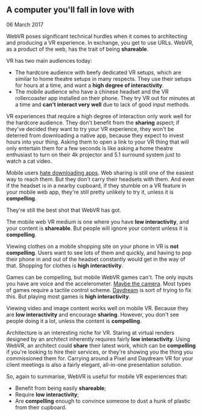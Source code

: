 ## A computer you'll fall in love with

<time dateTime="2017-03-06">06 March 2017</time>

WebVR poses significant technical hurdles when it comes to architecting and producing a VR experience. In exchange, you get to use URLs. WebVR, as a product of the web, has the trait of being **shareable**.

VR has two main audiences today:

- The hardcore audience with beefy dedicated VR setups, which are similar to home theatre setups in many respects. They use their setups for hours at a time, and want a **high degree of interactivity**.
- The mobile audience who have a chinese headset and the VR rollercoaster app installed on their phone. They try VR out for minutes at a time and **can't interact very well** due to lack of good input methods.

VR experiences that require a high degree of interaction only work well for the hardcore audience. They don't benefit from the **sharing** aspect; if they've decided they want to try your VR experience, they won't be deterred from downloading a native app, because they expect to invest hours into your thing. Asking them to open a link to your VR thing that will only entertain them for a few seconds is like asking a home theatre enthusiast to turn on their 4k projector and 5.1 surround system just to watch a cat video.

Mobile users [hate downloading apps](http://www.recode.net/2016/6/8/11883518/app-boom-over-snapchat-uber). Web sharing is still one of the easiest way to reach them. But they don't carry their headsets with them. And even if the headset is in a nearby cupboard, if they stumble on a VR feature in your mobile web app, they're still pretty unlikely to try it, unless it is **compelling**.

They're still the best shot that WebVR has got.

The mobile web VR medium is one where you have **low interactivity**, and your content is **shareable**. But people will ignore your content unless it is **compelling**.

Viewing clothes on a mobile shopping site on your phone in VR is **not compelling**. Users want to see lots of them and quickly, and having to pop their phone in and out of the headset constantly would get in the way of that. Shopping for clothes is **high interactivity**.

Games can be compelling, but mobile WebVR games can't. The only inputs you have are voice and the accelerometer. [Maybe the camera](http://caniuse.com/#feat=stream). Most types of games require a tactile control scheme. [Daydream](https://vr.google.com/daydream/) is sort of trying to fix this. But playing most games is **high interactivity**.

Viewing video and image content works well on mobile VR. Because they are **low interactivity** and encourage **sharing**. However, you don't see people doing it a lot, unless the content is **compelling**.

Architecture is an interesting niche for VR. Staring at virtual renders designed by an architect inherently requires fairly **low interactivity**. Using WebVR, an architect could **share** their latest work, which can be **compelling** if you're looking to hire their services, or they're showing you the thing you commissioned them for. Carrying around a Pixel and Daydream VR for your client meetings is also a fairly elegant, all-in-one presentation solution.

So, again to summarise, WebVR is useful for mobile VR experiences that:

- Benefit from being easily **shareable**;
- Require **low interactivity**;
- Are **compelling** enough to convince someone to dust a hunk of plastic from their cupboard.
